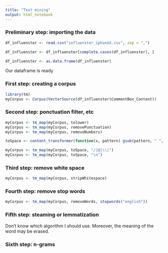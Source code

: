 ```yaml
---
title: "Text mining"
output: html_notebook
---
```

### Preliminary step: importing the data

```r
df_influenster <- read.csv("influenster_iphoneX.csv", sep = ",")

df_influenster <- df_influenster[complete.cases(df_influenster), ]

df_influenster <- as.data.frame(df_influenster)
```
Our dataframe is ready

### First step: creating a corpus

```r
library(tm)
myCorpus <- Corpus(VectorSource(df_influenster$CommentBox_Content))
```

### Second step: ponctuation filter, etc

```r
myCorpus <- tm_map(myCorpus, tolower)
myCorpus <- tm_map(myCorpus, removePunctuation)
myCorpus <- tm_map(myCorpus, removeNumbers)
```

```r
toSpace <- content_transformer(function(x, pattern) gsub(pattern, " ", x))

myCorpus <- tm_map(myCorpus, toSpace, "/|@|\\|")
myCorpus <- tm_map(myCorpus, toSpace, "\n")
```

### Third step: remove white space

```r
myCorpus <- tm_map(myCorpus, stripWhitespace)
```

### Fourth step: remove stop words

```r
myCorpus <- tm_map(myCorpus, removeWords, stopwords("english"))
```


### Fifth step: steaming or lemmatization

Don't know which algorithm I should use.
Moreover, the meaning of the word may be erased. 

### Sixth step: n-grams







